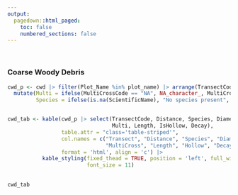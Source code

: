 ```yaml
---
output: 
  pagedown::html_paged:
    toc: false
    numbered_sections: false
---
```


<br style = "clear:both">

### Coarse Woody Debris

```r

cwd_p <- cwd |> filter(Plot_Name %in% plot_name) |> arrange(TransectCode, Distance, ScientificName) |> 
  mutate(Multi = ifelse(MultiCrossCode == "NA", NA_character_, MultiCrossCode),
         Species = ifelse(is.na(ScientificName), "No species present", ScientificName))


cwd_tab <- kable(cwd_p |> select(TransectCode, Distance, Species, Diameter, 
                                 Multi, Length, IsHollow, Decay),
                 table.attr = "class='table-striped'",
                 col.names = c("Transect", "Distance", "Species", "Diameter", 
                               "MultiCross", "Length", "Hollow", "Decay"),
                 format = 'html', align = 'c') |> 
           kable_styling(fixed_thead = TRUE, position = 'left', full_width = TRUE, 
                         font_size = 11) 
                

```

```r
cwd_tab
```
</span>